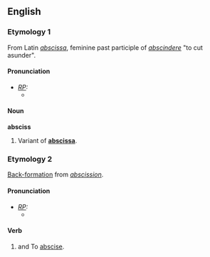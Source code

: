 ==English==
===Etymology 1===
From Latin ''[[abscissa]]'', feminine past participle of ''[[abscindere]]'' "to cut asunder".

====Pronunciation====
* ''[[RP]]:''
** {{IPA|/ˈæbsɪs/}}

====Noun====
'''absciss'''
# Variant of '''[[abscissa]]'''.

===Etymology 2===
[[back-formation|Back-formation]] from ''[[abscission]]''.

====Pronunciation====
* ''[[RP]]:''
** {{IPA|/əbˈsɪs/}}

====Verb====
{{en-infl-reg-sibilant|absciss||}}
# {{transitive}} and {{intransitive}} To [[abscise]].